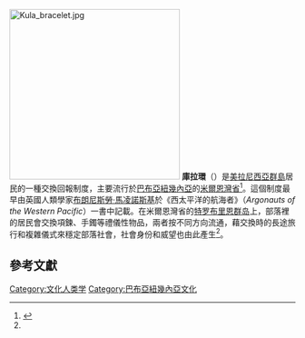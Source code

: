 {{noteTA
|G1 = TO
}}
[[Image:Kula_bracelet.jpg|300px]]
'''庫拉環'''（{{lang|en|Kula ring}}）是[[美拉尼西亞群島|美拉尼西亞群島]]居民的一種交換回報制度，主要流行於[[巴布亞紐幾內亞|巴布亞紐幾內亞]]的[[米爾恩灣省|米爾恩灣省]]<ref name="戴維">{{Cite book|author=戴維·賈里|coauthor=朱莉婭·賈里|title=《社會學辭典》|edition=1998年繁體中文譯本|publisher=[[城邦文化|貓頭鷹出版]]|location=[[臺北市|臺北市]]|year=1998|isbn=9579684626|language=zh-tw|accessdate=2011-08-25}}</ref>。這個制度最早由英國人類學家[[布朗尼斯勞·馬凌諾斯基|布朗尼斯勞·馬凌諾斯基]]於《西太平洋的航海者》（''Argonauts of the Western Pacific''）一書中記載。在米爾恩灣省的[[特罗布里恩群岛|特罗布里恩群岛]]上，部落裡的居民會交換項鍊、手鐲等禮儀性物品，兩者按不同方向流通，藉交換時的長途旅行和複雜儀式來穩定部落社會，社會身份和威望也由此產生<ref name="戴維"/>。

== 參考文獻 ==
{{Commonscat|Kula exchange}}
{{reflist}}
{{Sociology-stub}}
[[Category:文化人类学|Category:文化人类学]]
[[Category:巴布亞紐幾內亞文化|Category:巴布亞紐幾內亞文化]]